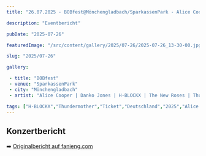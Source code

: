 ```yaml
---
title: "26.07.2025 - BOBfest@Mönchengladbach/SparkassenPark - Alice Cooper | Danko Jones | H-BLOCKX | The New Roses | Thundermother | Ugly Kid Joe"

description: "Eventbericht"

pubDate: "2025-07-26"

featuredImage: "/src/content/gallery/2025/07-26/2025-07-26_13-30-00.jpg"

slug: "2025/07-26"

gallery:

 - title: "BOBfest"
 - venue: "SparkassenPark"
 - city: "Mönchengladbach"
 - artist: "Alice Cooper | Danko Jones | H-BLOCKX | The New Roses | Thundermother | Ugly Kid Joe"

tags: ["H-BLOCKX","Thundermother","Ticket","Deutschland","2025","Alice Cooper","The New Roses","Danko Jones","BOBfest","Festival","Mönchengladbach","SparkassenPark","Ugly Kid Joe"]
---
```

## Konzertbericht

➡️ [Originalbericht auf fanieng.com](https://fanieng.com/2025/07/26/26-07-2025-bobfest-mönchengladbach-sparkassenpark)
